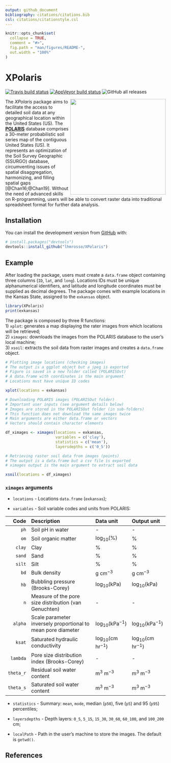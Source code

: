 ```yaml
---
output: github_document
bibliography: citations/citations.bib
csl: citations/citationstyle.csl
---
```


<!-- README.md is generated from README.Rmd. Please edit that file -->

```r
knitr::opts_chunk$set(
  collapse = TRUE,
  comment = "#>",
  fig.path = "man/figures/README-",
  out.width = "100%"
)
```

# XPolaris

<!-- badges: start -->
[![Travis build status](https://travis-ci.com/lhmrosso/XPolaris.svg?branch=master)](https://travis-ci.com/lhmrosso/XPolaris)
[![AppVeyor build status](https://ci.appveyor.com/api/projects/status/github/lhmrosso/XPolaris?branch=master&svg=true)](https://ci.appveyor.com/project/lhmrosso/XPolaris)
![GitHub all releases](https://img.shields.io/github/downloads/lhmrosso/XPolaris/total)
<!-- badges: end -->

<img src="man/figures/xpolaris.png" height="300" align="right"/>

The _XPolaris_ package aims to facilitate the access to detailed soil data at any geographical location within the United States (US). The [__POLARIS__](http://hydrology.cee.duke.edu/POLARIS/) database comprises a 30-meter probabilistic soil series map of the contiguous United States (US). It represents an optimization of the Soil Survey Geographic (SSURGO) database, circumventing issues of spatial disaggregation, harmonizing, and filling spatial gaps [@Chan16;@Chan19]. Without the need of advanced skills on R-programming, users will be able to convert raster data into traditional spreadsheet format for further data analysis. 

## Installation

You can install the development version from [GitHub](https://github.com/) with:

``` r
# install.packages("devtools")
devtools::install_github("lhmrosso/XPolaris")
```
## Example

After loading the package, users must create a `data.frame` object containing three columns (`ID`, `lat`, and `long`). Locations IDs must be unique alphanumerical identifiers, and latitude and longitude coordinates must be supplied as decimal degrees. The package comes with example locations in the Kansas State, assigned to the `exkansas` object.

```r
library(XPolaris)
print(exkansas)
```

The package is composed by three R functions:  
1) `xplot`: generates a map displaying the rater images from which locations will be retrieved;  
2) `ximages`: downloads the images from the POLARIS database to the user's local machine;    
3) `xsoil`: extracts the soil data from raster images and creates a `data.frame` object.

``` r
# Plotting image locations (checking images)
# The output is a ggplot object but a jpeg is exported
# Figure is saved in a new folder called (POLARISOut)
# A data.frame with coordinates is the main argument
# Locations must have unique ID codes

xplot(locations = exkansas)

# Downloading POLARIS images (POLARISOut folder)
# Important user inputs (see argument details below)
# Images are stored in the POLARISOut folder (in sub-folders)
# This function does not download the same images twice
# Main arguments are either data.frame or vectors
# Vectors should contain character elements

df_ximages <- ximages(locations = exkansas,
                      variables = c('clay'),
                      statistics = c('mean'),
                      layersdepths = c('0_5'))

# Retrieving raster soil data from images (points)
# The output is a data.frame but a csv file is exported
# ximages output is the main argument to extract soil data

xsoil(locations = df_ximages)
```

### `ximages` arguments

- `locations` - Locations `data.frame` (`exkansas`);  

- `variables` - Soil variable codes and units from POLARIS:  

| Code      | Description                                                  | Data unit                 | Output unit               |
|----------:|:-------------------------------------------------------------|:--------------------------|:--------------------------|
| `ph`      | Soil pH in water                                             | -                         | -                         |
| `om`      | Soil organic matter                                          | log$_{10}$(%)             | %                         |
| `clay`    | Clay                                                         | %                         | %                         |
| `sand`    | Sand                                                         | %                         | %                         |
| `silt`    | Silt                                                         | %                         | %                         |
| `bd`      | Bulk density                                                 | g cm$^{-3}$               | g cm$^{-3}$               |
| `hb`      | Bubbling pressure (Brooks-Corey)                             | log$_{10}$(kPa)           | log$_{10}$(kPa)           |
| `n`       | Measure of the pore size distribution (van Genuchten)        | -                         | -                         |
| `alpha`   | Scale parameter inversely proportional to mean pore diameter | log$_{10}$(kPa$^{-1}$)    | log$_{10}$(kPa$^{-1}$)    |
| `ksat`    | Saturated hydraulic conductivity                             | log$_{10}$(cm hr$^{-1}$)  | log$_{10}$(cm hr$^{-1}$)  |
| `lambda`  | Pore size distribution index (Brooks-Corey)                  | -                         | -                         |
| `theta_r` | Residual soil water content                                  | m$^{3}$ m$^{-3}$          | m$^{3}$ m$^{-3}$          |
| `theta_s` | Saturated soil water content                                 | m$^{3}$ m$^{-3}$          | m$^{3}$ m$^{-3}$          |


- `statistics` - Summary: `mean`, `mode`, median (`p50`), five (`p5`) and 95 (`p95`) percentiles;  

- `layersdepths` - Depth layers: `0_5`, `5_15`, `15_30`, `30_60`, `60_100`, and `100_200` cm;  

- `localPath` - Path in the user's machine to store the images. The default is `getwd()`.

## References
